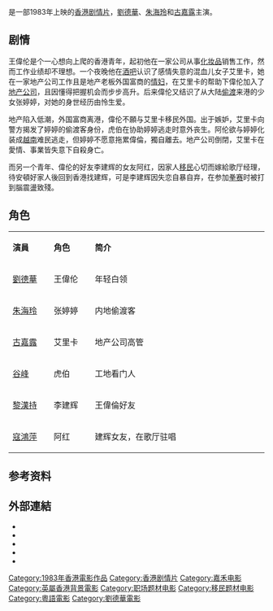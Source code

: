 {{电影信息框
| name = 家在香港
| original_name = {{lang|en|''Home at Hong Kong''}}
| image = Home at Hong Kong.jpg
| alt = 
| caption = 
| director = [[敬海林|敬海林]]
| producer = [[鄒定歐|鄒定歐]]
| writer = [[陳文貴|陳文貴]]
| narrator = 
| starring = [[劉德華|劉德華]]<br />[[朱海玲|朱海玲]]<br />[[古嘉露|古嘉露]]
| music = [[吳大江|吳大江]]
| cinematography = [[林亞杜|林亞杜]]
| editing = 金馬
| studio = [[嘉禾電影|嘉禾(香港)有限公司]]<br />[[嘉峰電影|嘉峰電影有限公司]]
| distributor = 嘉禾(香港)有限公司
| released = {{film date|1983|8|19}}
| sec-title = 
| rate = 
| runtime = 98分钟
| country = {{英屬香港電影}}
| language = [[粵語|粵語]]
| imdb_id = tt1293779
| amg_id = 158040
| budget = 
| gross = [[HK$|HK$]] 4,830,255.00<ref>{{Cite web|title=家在香港 (1983)|url=http://hkmdb.com/db/movies/view.mhtml?id=6502&display_set=big5|accessdate=2020-05-02|work=hkmdb.com|archive-date=2019-09-15|archive-url=https://web.archive.org/web/20190915015922/http://hkmdb.com/db/movies/view.mhtml?id=6502&display_set=big5|dead-url=no}}</ref>
| preceded_by = 
| followed_by = 
}}

{{engname|《家在香港》|''Home at Hong Kong''}}是一部1983年上映的[[香港|香港]][[剧情片|剧情片]]，[[劉德華|劉德華]]、[[朱海玲|朱海玲]]和[[古嘉露|古嘉露]]主演。

== 剧情 ==
王偉伦是个一心想向上爬的香港青年，起初他在一家公司从事[[化妆品|化妆品]]销售工作，然而工作业绩却不理想。一个夜晚他在[[酒吧|酒吧]]认识了感情失意的混血儿女子艾里卡，她在一家地产公司工作且是地产老板外国富商的[[情妇|情妇]]，在艾里卡的帮助下偉伦加入了[[地产公司|地产公司]]，且因懂得把握机会而步步高升。后来偉伦又结识了从大陆[[偷渡|偷渡]]来港的少女张婷婷，对她的身世经历由怜生爱。

地产陷入低潮，外国富商离港，偉伦不願与艾里卡移民外国。出于嫉妒，艾里卡向警方揭发了婷婷的偷渡客身份，虎伯在协助婷婷逃走时意外丧生。阿伦欲与婷婷化装成[[越南|越南]]难民逃走，但婷婷不愿意拖累偉倫，獨自離去。地产公司倒閉，艾里卡在愛情、事業皆失意下自殺身亡。

而另一个青年、偉伦的好友李建辉的女友阿红，因家人[[移民|移民]]心切而嫁給歌厅经理，待安頓好家人後回到香港找建辉，可是李建辉因失恋自暴自弃，在参加[[拳赛|拳赛]]时被打到腦震盪致殘。

== 角色 ==
{|class="wikitable" width="57%"
|- style="background:cornflowerblue; color:white" align=center
|style="width:1%"|'''演員'''||style="width:1%"|'''角色'''||style="width:6%"|'''简介'''
|-
|[[劉德華|劉德華]]||王偉伦||年轻白领
|-
|[[朱海玲|朱海玲]]||张婷婷||内地偷渡客
|-
|[[古嘉露|古嘉露]]||艾里卡||地产公司高管
|-
|[[谷峰|谷峰]]||虎伯||工地看门人
|-
|[[黎漢持|黎漢持]]||李建辉||王偉倫好友
|-
|[[寇鴻萍|寇鴻萍]]||阿红||建辉女友，在歌厅驻唱
|}

== 参考资料 ==
{{reflist}}

== 外部連結 ==
*{{hkmdb title|6502|家在香港}}
*{{Mtime|67679|家在香港}}
*{{douban|title=家在香港}}
*{{Amg movie|158040|家在香港}}
*{{imdb title|1293779|家在香港}}

{{刘德华}}
{{DEFAULTSORT:Jia}}
[[Category:1983年香港電影作品|Category:1983年香港電影作品]]
[[Category:香港剧情片|Category:香港剧情片]]
[[Category:嘉禾电影|Category:嘉禾电影]]
[[Category:英屬香港背景電影|Category:英屬香港背景電影]]
[[Category:职场题材电影|Category:职场题材电影]]
[[Category:移民题材电影|Category:移民题材电影]]
[[Category:粵語電影|Category:粵語電影]]
[[Category:劉德華電影|Category:劉德華電影]]